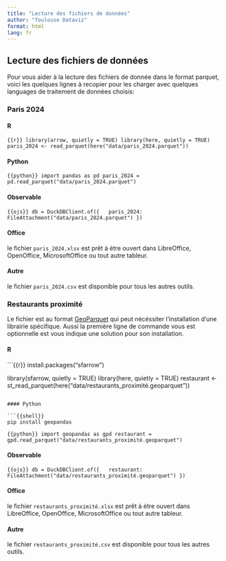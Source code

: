```yaml
---
title: "Lecture des fichiers de données"
author: "Toulouse Dataviz"
format: html
lang: fr
---
```


## Lecture des fichiers de données

 Pour vous aider à la lecture des fichiers de donnée dans le format parquet,
 voici les quelques lignes à recopier pour les charger avec quelques languages
 de traitement de données choisis:
 
### Paris 2024

::: {.panel-tabset group="language"}

#### R

```{{r}}
library(arrow, quietly = TRUE)
library(here, quietly = TRUE)
paris_2024 <- read_parquet(here("data/paris_2024.parquet"))
```

#### Python

```{{python}}
import pandas as pd
paris_2024 = pd.read_parquet("data/paris_2024.parquet")
```

#### Observable

```{{ojs}}
db = DuckDBClient.of({
  paris_2024: FileAttachment("data/paris_2024.parquet")
})
```

#### Office

le fichier `paris_2024.xlsx` est prêt à étre ouvert dans LibreOffice, OpenOffice, MicrosoftOffice ou tout autre tableur.

#### Autre

le fichier `paris_2024.csv` est disponible pour tous les autres outils.

:::
 
 
### Restaurants proximité
 
 Le fichier est au format  [GeoParquet](https://github.com/opengeospatial/geoparquet) qui
 peut nécéssiter l'installation d'une librairie spécifique.
 Aussi la première ligne de commande vous est optionnelle est vous indique une 
 solution pour son installation.
 
::: {.panel-tabset group="language"}

#### R

```{{r}}
install.packages("sfarrow")

library(sfarrow, quietly = TRUE)
library(here, quietly = TRUE)
restaurant <- st_read_parquet(here("data/restaurants_proximité.geoparquet"))
```

#### Python

```{{shell}}
pip install geopandas
```

```{{python}}
import geopandas as gpd
restaurant = gpd.read_parquet("data/restaurants_proximité.geoparquet")
```

#### Observable

```{{ojs}}
db = DuckDBClient.of({
  restaurant: FileAttachment("data/restaurants_proximité.geoparquet")
})
```

#### Office

le fichier `restaurants_proximité.xlsx` est prêt à étre ouvert dans LibreOffice, OpenOffice, MicrosoftOffice ou tout autre tableur.

#### Autre

le fichier `restaurants_proximité.csv` est disponible pour tous les autres outils.


:::
 
